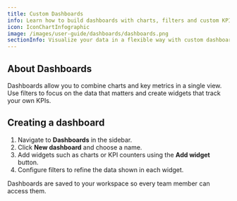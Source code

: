 ```yaml
---
title: Custom Dashboards
info: Learn how to build dashboards with charts, filters and custom KPIs.
icon: IconChartInfographic
image: /images/user-guide/dashboards/dashboards.png
sectionInfo: Visualize your data in a flexible way with custom dashboards.
---
```


## About Dashboards

Dashboards allow you to combine charts and key metrics in a single view. Use filters to focus on the data that matters and create widgets that track your own KPIs.

## Creating a dashboard

1. Navigate to **Dashboards** in the sidebar.
2. Click **New dashboard** and choose a name.
3. Add widgets such as charts or KPI counters using the **Add widget** button.
4. Configure filters to refine the data shown in each widget.

Dashboards are saved to your workspace so every team member can access them.

<ArticleEditContent></ArticleEditContent>
